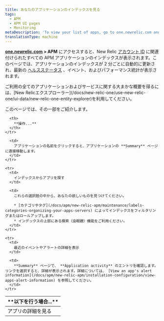 ```yaml
---
title: あなたのアプリケーションのインデックスを見る
tags:
  - APM
  - APM UI pages
  - Monitoring
metaDescription: 'To view your list of apps, go to one.newrelic.com and click on APM.'
translationType: machine
---
```


**[one.newrelic.com](https://one.newrelic.com) > APM** にアクセスすると、New Relic [アカウント ID](/docs/accounts-partnerships/accounts/account-setup/account-id) に関連付けられたすべての APM アプリケーションのインデックスが表示されます。このページでは、アプリケーションのインデックスが 2 分ごとに自動的に更新され、最新の [ヘルスステータス](/docs/accounts-partnerships/education/getting-started-new-relic/glossary#health-status) 、イベント、およびパフォーマンス統計が表示されます。

<Callout variant="tip">
  ご利用の全てのアプリケーションおよびサービスに関する大まかな概要を得るには、[New Relicエクスプローラー](/docs/new-relic-one/use-new-relic-one/ui-data/new-relic-one-entity-explorer)を利用してください。
</Callout>

このページでは、その一部をご紹介します。

<table>
  <thead>
    <tr>
      <th width={200}>
        **以下を行う場合...**
      </th>

      <th>
        **操作...**
      </th>
    </tr>
  </thead>

  <tbody>
    <tr>
      <td>
        アプリの詳細を見る
      </td>

      <td>
        アプリケーションの名前をクリックすると、アプリケーションの **Summary** ページに直接移動します。
      </td>
    </tr>

    <tr>
      <td>
        インデックスからアプリを探す
      </td>

      <td>
        これらの選択肢の中から、あなたの欲しいものを見つけてください。

        * [カテゴリやタグ](/docs/apm/new-relic-apm/maintenance/labels-categories-organizing-your-apps-servers) によってインデックスをフィルタリングまたはロールアップします。
        * インデックスの上部にある検索（虫眼鏡）機能をご利用ください。
      </td>
    </tr>

    <tr>
      <td>
        最近のイベントやアラートの詳細を表示
      </td>

      <td>
        **Summary** ページで、 **Application activity** のエントリを確認します。リンクを選択すると、詳細が表示されます。詳細については、 [View an app's alert information](/docs/apm/new-relic-apm/installation-configuration/view-apps-alert-information) を参照してください。
      </td>
    </tr>
  </tbody>
</table>